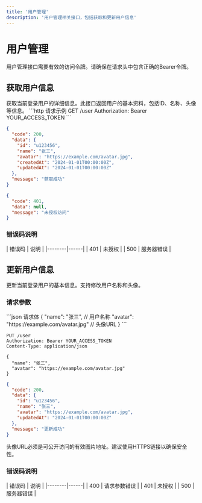 ```yaml
---
title: '用户管理'
description: '用户管理相关接口，包括获取和更新用户信息'
---
```


# 用户管理

<Note>
  用户管理接口需要有效的访问令牌。请确保在请求头中包含正确的Bearer令牌。
</Note>

## 获取用户信息

<Card title="获取用户信息" icon="user">
获取当前登录用户的详细信息。此接口返回用户的基本资料，包括ID、名称、头像等信息。
</Card>

<ParamField path="/user" method="GET">

<CodeGroup>
  ```http 请求示例
  GET /user
  Authorization: Bearer YOUR_ACCESS_TOKEN
  ```

  ```json 成功响应
  {
    "code": 200,
    "data": {
      "id": "u123456",
      "name": "张三",
      "avatar": "https://example.com/avatar.jpg",
      "createdAt": "2024-01-01T00:00:00Z",
      "updatedAt": "2024-01-01T00:00:00Z"
    },
    "message": "获取成功"
  }
  ```

  ```json 错误响应
  {
    "code": 401,
    "data": null,
    "message": "未授权访问"
  }
  ```
</CodeGroup>

### 错误码说明

<Card title="错误码" icon="circle-exclamation">
| 错误码 | 说明 |
|--------|------|
| 401    | 未授权 |
| 500    | 服务器错误 |
</Card>

</ParamField>

## 更新用户信息

<Card title="更新用户信息" icon="pen-to-square">
更新当前登录用户的基本信息。支持修改用户名称和头像。
</Card>

<ParamField path="/user" method="PUT">

### 请求参数

<CodeGroup>
  ```json 请求体
  {
    "name": "张三",           // 用户名称
    "avatar": "https://example.com/avatar.jpg"  // 头像URL
  }
  ```

  ```http 请求示例
  PUT /user
  Authorization: Bearer YOUR_ACCESS_TOKEN
  Content-Type: application/json

  {
    "name": "张三",
    "avatar": "https://example.com/avatar.jpg"
  }
  ```

  ```json 成功响应
  {
    "code": 200,
    "data": {
      "id": "u123456",
      "name": "张三",
      "avatar": "https://example.com/avatar.jpg",
      "updatedAt": "2024-01-01T00:00:00Z"
    },
    "message": "更新成功"
  }
  ```
</CodeGroup>

<Note type="warning">
  头像URL必须是可公开访问的有效图片地址。建议使用HTTPS链接以确保安全性。
</Note>

### 错误码说明

<Card title="错误码" icon="circle-exclamation">
| 错误码 | 说明 |
|--------|------|
| 400    | 请求参数错误 |
| 401    | 未授权 |
| 500    | 服务器错误 |
</Card>

</ParamField>
